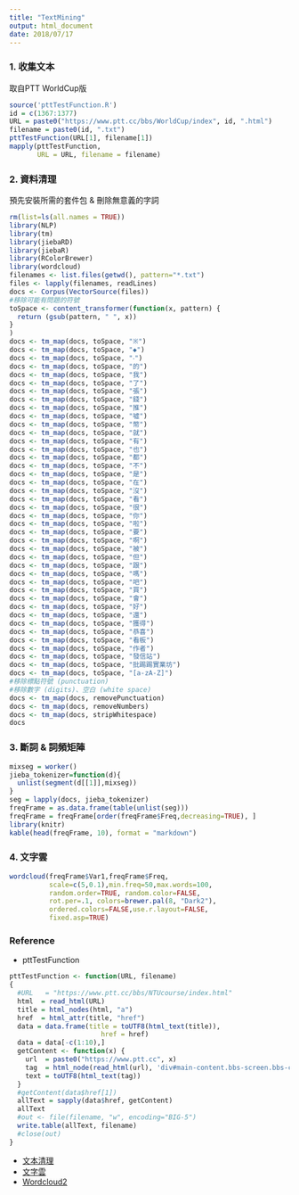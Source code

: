 ```yaml
---
title: "TextMining"
output: html_document
date: 2018/07/17
---
```

### __1. 收集文本__ 
取自PTT WorldCup版 
```r
source('pttTestFunction.R')
id = c(1367:1377)
URL = paste0("https://www.ptt.cc/bbs/WorldCup/index", id, ".html")
filename = paste0(id, ".txt")
pttTestFunction(URL[1], filename[1])
mapply(pttTestFunction, 
       URL = URL, filename = filename)
```

### __2. 資料清理__

預先安裝所需的套件包 & 刪除無意義的字詞
```r
rm(list=ls(all.names = TRUE))
library(NLP)
library(tm)
library(jiebaRD)
library(jiebaR)
library(RColorBrewer)
library(wordcloud)
filenames <- list.files(getwd(), pattern="*.txt")
files <- lapply(filenames, readLines)
docs <- Corpus(VectorSource(files))
#移除可能有問題的符號
toSpace <- content_transformer(function(x, pattern) {
  return (gsub(pattern, " ", x))
}
)
docs <- tm_map(docs, toSpace, "※")
docs <- tm_map(docs, toSpace, "◆")
docs <- tm_map(docs, toSpace, "‧")
docs <- tm_map(docs, toSpace, "的")
docs <- tm_map(docs, toSpace, "我")
docs <- tm_map(docs, toSpace, "了")
docs <- tm_map(docs, toSpace, "張")
docs <- tm_map(docs, toSpace, "錢")
docs <- tm_map(docs, toSpace, "推")
docs <- tm_map(docs, toSpace, "噓")
docs <- tm_map(docs, toSpace, "幣")
docs <- tm_map(docs, toSpace, "就")
docs <- tm_map(docs, toSpace, "有")
docs <- tm_map(docs, toSpace, "也")
docs <- tm_map(docs, toSpace, "都")
docs <- tm_map(docs, toSpace, "不")
docs <- tm_map(docs, toSpace, "是")
docs <- tm_map(docs, toSpace, "在")
docs <- tm_map(docs, toSpace, "沒")
docs <- tm_map(docs, toSpace, "看")
docs <- tm_map(docs, toSpace, "很")
docs <- tm_map(docs, toSpace, "你")
docs <- tm_map(docs, toSpace, "啦")
docs <- tm_map(docs, toSpace, "要")
docs <- tm_map(docs, toSpace, "啊")
docs <- tm_map(docs, toSpace, "被")
docs <- tm_map(docs, toSpace, "但")
docs <- tm_map(docs, toSpace, "跟")
docs <- tm_map(docs, toSpace, "嗎")
docs <- tm_map(docs, toSpace, "吧")
docs <- tm_map(docs, toSpace, "買")
docs <- tm_map(docs, toSpace, "會")
docs <- tm_map(docs, toSpace, "好")
docs <- tm_map(docs, toSpace, "還")
docs <- tm_map(docs, toSpace, "獲得")
docs <- tm_map(docs, toSpace, "恭喜")
docs <- tm_map(docs, toSpace, "看板")
docs <- tm_map(docs, toSpace, "作者")
docs <- tm_map(docs, toSpace, "發信站")
docs <- tm_map(docs, toSpace, "批踢踢實業坊")
docs <- tm_map(docs, toSpace, "[a-zA-Z]")
#移除標點符號 (punctuation)
#移除數字 (digits)、空白 (white space)
docs <- tm_map(docs, removePunctuation)
docs <- tm_map(docs, removeNumbers)
docs <- tm_map(docs, stripWhitespace)
docs
```


### __3. 斷詞 & 詞頻矩陣__
```r
mixseg = worker()
jieba_tokenizer=function(d){
  unlist(segment(d[[1]],mixseg))
}
seg = lapply(docs, jieba_tokenizer)
freqFrame = as.data.frame(table(unlist(seg)))
freqFrame = freqFrame[order(freqFrame$Freq,decreasing=TRUE), ]
library(knitr)
kable(head(freqFrame, 10), format = "markdown")
```


### __4. 文字雲__
```r
wordcloud(freqFrame$Var1,freqFrame$Freq,
          scale=c(5,0.1),min.freq=50,max.words=100,
          random.order=TRUE, random.color=FALSE, 
          rot.per=.1, colors=brewer.pal(8, "Dark2"),
          ordered.colors=FALSE,use.r.layout=FALSE,
          fixed.asp=TRUE)
```


### __Reference__
- pttTestFunction
```r
pttTestFunction <- function(URL, filename)
{
  #URL   = "https://www.ptt.cc/bbs/NTUcourse/index.html"
  html  = read_html(URL)
  title = html_nodes(html, "a")
  href  = html_attr(title, "href")
  data = data.frame(title = toUTF8(html_text(title)),
                       href = href)
  data = data[-c(1:10),]
  getContent <- function(x) {
    url  = paste0("https://www.ptt.cc", x)
    tag  = html_node(read_html(url), 'div#main-content.bbs-screen.bbs-content')
    text = toUTF8(html_text(tag))
  }
  #getContent(data$href[1])
  allText = sapply(data$href, getContent)
  allText
  #out <- file(filename, "w", encoding="BIG-5") 
  write.table(allText, filename) 
  #close(out) 
}
```

- [文本清理](https://cran.r-project.org/doc/contrib/de_Jonge+van_der_Loo-Introduction_to_data_cleaning_with_R.pdf)
- [文字雲](https://cran.r-project.org/web/packages/wordcloud/wordcloud.pdf)
- [Wordcloud2](https://cran.r-project.org/web/packages/wordcloud2/vignettes/wordcloud.html)
